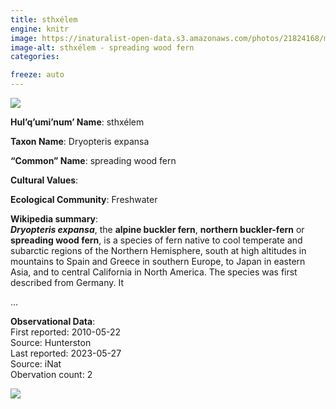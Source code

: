 ```yaml
---
title: sthxélem
engine: knitr
image: https://inaturalist-open-data.s3.amazonaws.com/photos/21824168/medium.jpg
image-alt: sthxélem - spreading wood fern
categories:

freeze: auto
---
```

![](https://inaturalist-open-data.s3.amazonaws.com/photos/21824168/medium.jpg){fig-alt="sthxélem - spreading wood fern"}

**Hul'q'umi'num' Name**: sthxélem



**Taxon Name**: Dryopteris expansa

**"Common" Name**: spreading wood fern

**Cultural Values**:  

::: {layout-nrow=1 style="width:60%"}

:::

**Ecological Community**: Freshwater

**Wikipedia summary**:  
<i><b>Dryopteris expansa</b></i>, the <b>alpine buckler fern</b>, <b>northern buckler-fern</b> or <b>spreading wood fern</b>, is a species of fern native to cool temperate and subarctic regions of the Northern Hemisphere, south at high altitudes in mountains to Spain and Greece in southern Europe, to Japan in eastern Asia, and to central California in North America. The species was first described from Germany. It</p>...

**Observational Data**:   
First reported: 2010-05-22  
Source: Hunterston  
Last reported: 2023-05-27  
Source: iNat  
Obervation count: 2

![](community_dist.png)
